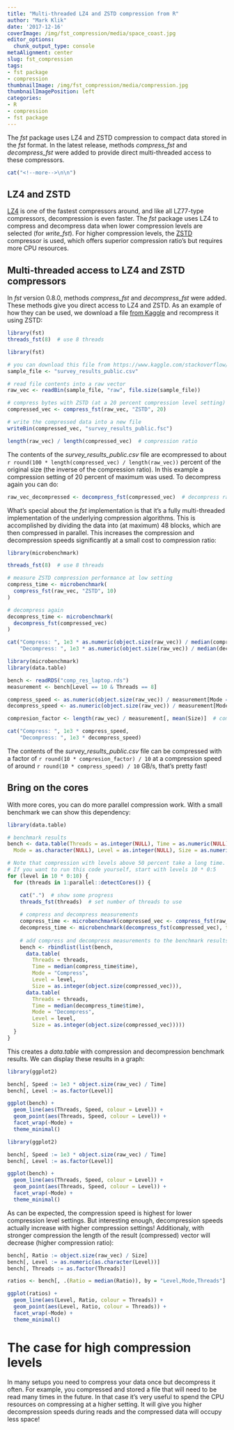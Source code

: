 ```yaml
---
title: "Multi-threaded LZ4 and ZSTD compression from R"
author: "Mark Klik"
date: '2017-12-16'
coverImage: /img/fst_compression/media/space_coast.jpg
editor_options:
  chunk_output_type: console
metaAlignment: center
slug: fst_compression
tags:
- fst package
- compression
thumbnailImage: /img/fst_compression/media/compression.jpg
thumbnailImagePosition: left
categories:
- R
- compression
- fst package
---
```


The _fst_ package uses LZ4 and ZSTD compression to compact data stored in the _fst_ format. In the latest release, methods _compress\_fst_ and _decompress\_fst_ were added to provide direct multi-threaded access to these compressors.

```r
cat("<!--more-->\n\n")
```

## LZ4 and ZSTD

[LZ4](http://lz4.github.io/lz4/) is one of the fastest compressors around, and like all LZ77-type compressors, decompression is even faster. The _fst_ package uses LZ4 to compress and decompress data when lower compression levels are selected (for _write\_fst_). For higher compression levels, the [ZSTD](https://github.com/facebook/zstd) compressor is used, which offers superior compression ratio's but requires more CPU resources.

## Multi-threaded access to LZ4 and ZSTD compressors

In _fst_ version 0.8.0, methods _compress\_fst_ and _decompress\_fst_ were added. These methods give you direct access to LZ4 and ZSTD. As an example of how they can be used, we download a file [from Kaggle](https://www.kaggle.com/stackoverflow/so-survey-2017) and recompress it using ZSTD:

```r
library(fst)
threads_fst(8)  # use 8 threads
```

```r
library(fst)

# you can download this file from https://www.kaggle.com/stackoverflow/so-survey-2017
sample_file <- "survey_results_public.csv"

# read file contents into a raw vector
raw_vec <- readBin(sample_file, "raw", file.size(sample_file))

# compress bytes with ZSTD (at a 20 percent compression level setting)
compressed_vec <- compress_fst(raw_vec, "ZSTD", 20)

# write the compressed data into a new file
writeBin(compressed_vec, "survey_results_public.fsc")

length(raw_vec) / length(compressed_vec)  # compression ratio
```

The contents of the _survey\_results\_public.csv_ file are ecompressed to about `r round(100 * length(compressed_vec) / length(raw_vec))` percent of the original size (the inverse of the compression ratio). In this example a compression setting of 20 percent of maximum was used. To decompress again you can do:

```r
raw_vec_decompressed <- decompress_fst(compressed_vec)  # decompress raw vector
```

What's special about the _fst_ implementation is that it's a fully multi-threaded implementation of the underlying compression algorithms. This is accomplished by dividing the data into (at maximum) 48 blocks, which are then compressed in parallel. This increases the compression and decompression speeds significantly at a small cost to compression ratio:

```r
library(microbenchmark)

threads_fst(8)  # use 8 threads

# measure ZSTD compression performance at low setting
compress_time <- microbenchmark(
  compress_fst(raw_vec, "ZSTD", 10)
)

# decompress again
decompress_time <- microbenchmark(
  decompress_fst(compressed_vec)
)

cat("Compress: ", 1e3 * as.numeric(object.size(raw_vec)) / median(compress_time$time),
    "Decompress: ", 1e3 * as.numeric(object.size(raw_vec)) / median(decompress_time$time))
```

```r
library(microbenchmark)
library(data.table)

bench <- readRDS("comp_res_laptop.rds")
measurement <- bench[Level == 10 & Threads == 8]

compress_speed <- as.numeric(object.size(raw_vec)) / measurement[Mode == "Compress", Time]
decompress_speed <- as.numeric(object.size(raw_vec)) / measurement[Mode == "Decompress", Time]

compresion_factor <- length(raw_vec) / measurement[, mean(Size)]  # compression ratio

cat("Compress: ", 1e3 * compress_speed,
    "Decompress: ", 1e3 * decompress_speed)
```

The contents of the _survey\_results\_public.csv_ file can be compressed with a factor of `r round(10 * compresion_factor) / 10` at a compression speed of around `r round(10 * compress_speed) / 10` GB/s, that's pretty fast!

## Bring on the cores

With more cores, you can do more parallel compression work. With a small benchmark we can show this dependency:

```r
library(data.table)

# benchmark results
bench <- data.table(Threads = as.integer(NULL), Time = as.numeric(NULL),
  Mode = as.character(NULL), Level = as.integer(NULL), Size = as.numeric(NULL))

# Note that compression with levels above 50 percent take a long time.
# If you want to run this code yourself, start with levels 10 * 0:5
for (level in 10 * 0:10) {
  for (threads in 1:parallel::detectCores()) {

    cat(".")  # show some progress
    threads_fst(threads)  # set number of threads to use
    
    # compress and decompress measurements
    compress_time <- microbenchmark(compressed_vec <- compress_fst(raw_vec, "ZSTD", level), times = 25)
    decompress_time <- microbenchmark(decompress_fst(compressed_vec), times = 25)
    
    # add compress and decompress measurements to the benchmark results
    bench <- rbindlist(list(bench, 
      data.table(
        Threads = threads,
        Time = median(compress_time$time),
        Mode = "Compress",
        Level = level,
        Size = as.integer(object.size(compressed_vec))),
      data.table(
        Threads = threads,
        Time = median(decompress_time$time),
        Mode = "Decompress",
        Level = level,
        Size = as.integer(object.size(compressed_vec)))))
  }
}
```

This creates a _data.table_ with compression and decompression benchmark results. We can display these results in a graph:

```r
library(ggplot2)

bench[, Speed := 1e3 * object.size(raw_vec) / Time]
bench[, Level := as.factor(Level)]

ggplot(bench) +
  geom_line(aes(Threads, Speed, colour = Level)) +
  geom_point(aes(Threads, Speed, colour = Level)) +
  facet_wrap(~Mode) +
  theme_minimal()
```

```r
library(ggplot2)

bench[, Speed := 1e3 * object.size(raw_vec) / Time]
bench[, Level := as.factor(Level)]

ggplot(bench) +
  geom_line(aes(Threads, Speed, colour = Level)) +
  geom_point(aes(Threads, Speed, colour = Level)) +
  facet_wrap(~Mode) +
  theme_minimal()
```

As can be expected, the compression speed is highest for lower compression level settings. But interesting enough, decompression speeds actually increase with higher compression settings! Additionaly, with stronger compression the length of the result (compressed) vector will decrease (higher compression ratio):

```r
bench[, Ratio := object.size(raw_vec) / Size]
bench[, Level := as.numeric(as.character(Level))]
bench[, Threads := as.factor(Threads)]

ratios <- bench[, .(Ratio = median(Ratio)), by = "Level,Mode,Threads"]

ggplot(ratios) +
  geom_line(aes(Level, Ratio, colour = Threads)) +
  geom_point(aes(Level, Ratio, colour = Threads)) +
  facet_wrap(~Mode) +
  theme_minimal()
```

# The case for high compression levels

In many setups you need to compress your data once but decompress it often. For example, you compressed and stored a file that will need to be read many times in the future. In that case it's very useful to spend the CPU resources on compressing at a higher setting. It will give you higher decompression speeds during reads and the compressed data will occupy less space!
